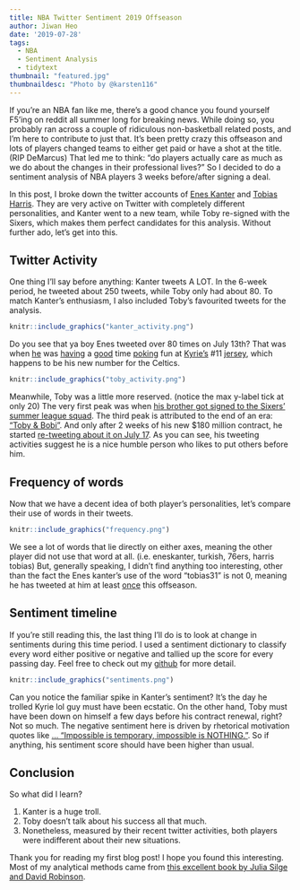 ```yaml
---
title: NBA Twitter Sentiment 2019 Offseason
author: Jiwan Heo
date: '2019-07-28'
tags:
  - NBA
  - Sentiment Analysis
  - tidytext
thumbnail: "featured.jpg"
thumbnaildesc: "Photo by @karsten116"
---
```


If you're an NBA fan like me, there's a good chance you found yourself F5'ing on reddit all summer long for breaking news. While doing so, you probably ran across a couple of ridiculous non-basketball related posts, and I'm here to contribute to just that. It's been pretty crazy this offseason and lots of players changed teams to either get paid or have a shot at the title. (RIP DeMarcus) That led me to think: "do players actually care as much as we do about the changes in their professional lives?" So I decided to do a sentiment analysis of NBA players 3 weeks before/after signing a deal. 

In this post, I broke down the twitter accounts of [Enes Kanter](https://twitter.com/EnesKanter) and [Tobias Harris](https://twitter.com/tobias31
). They are very active on Twitter with completely different personalities, and Kanter went to a new team, while Toby re-signed with the Sixers, which makes them perfect candidates for this analysis. Without further ado, let's get into this.

## Twitter Activity

One thing I'll say before anything: Kanter tweets A LOT. In the 6-week period, he tweeted about 250 tweets, while Toby only had about 80. To match Kanter's enthusiasm, I also included Toby's favourited tweets for the analysis.

```r
knitr::include_graphics("kanter_activity.png")
```

Do you see that ya boy Enes tweeted over 80 times on July 13th? That was when [he](https://twitter.com/robertlabbe0/status/1149877068374708225) was [having](https://twitter.com/robertlabbe0/status/1149877068374708225) a [good](https://twitter.com/BCaivana7/status/1149827147181301760) time [poking](https://twitter.com/DuragLuke/status/1149863469975576577) fun at [Kyrie's](https://twitter.com/dr_steph_dpt/status/1149896865724403712) #11 [jersey](https://twitter.com/ShortGannon/status/1149867649708376066), which happens to be his new number for the Celtics.

```r
knitr::include_graphics("toby_activity.png")
```

Meanwhile, Toby was a little more reserved. (notice the max y-label tick at only 20) The very first peak was when [his brother got signed to the Sixers' summer league squad](https://twitter.com/PompeyOnSixers/status/1142111695365713920). The third peak is attributed to the end of an era: ["Toby & Bobi"](https://t.co/ETkAogwyO0). And only after 2 weeks of his new $180 million contract, he started [re-tweeting about it on July 17](https://t.co/NdmQHIwG3o). As you can see, his tweeting activities suggest he is a nice humble person who likes to put others before him.

## Frequency of words

Now that we have a decent idea of both player's personalities, let's compare their use of words in their tweets.

```r
knitr::include_graphics("frequency.png")
```

We see a lot of words that lie directly on either axes, meaning the other player did not use that word at all. (i.e. eneskanter, turkish, 76ers, harris tobias) But, generally speaking, I didn't find anything too interesting, other than the fact the Enes kanter's use of the word "tobias31" is not 0, meaning he has tweeted at him at least [once](https://t.co/NDrt2K2caB) this offseason.

## Sentiment timeline

If you're still reading this, the last thing I'll do is to look at change in sentiments during this time period. I used a sentiment dictionary to classify every word either positive or negative and tallied up the score for every passing day. Feel free to check out my [github](https://github.com/jiwanheo/kanter_toby_twitter) for more detail.

```r
knitr::include_graphics("sentiments.png")
```

Can you notice the familiar spike in Kanter's sentiment? It's the day he trolled Kyrie lol guy must have been ecstatic. On the other hand, Toby must have been down on himself a few days before his contract renewal, right? Not so much. The negative sentiment here is driven by rhetorical motivation quotes like [... "Impossible is temporary, impossible is NOTHING."](https://t.co/oS2TRJYqDR). So if anything, his sentiment score should have been higher than usual.

## Conclusion

So what did I learn? 

1. Kanter is a huge troll.
2. Toby doesn't talk about his success all that much.
3. Nonetheless, measured by their recent twitter activities, both players were indifferent about their new situations.

Thank you for reading my first blog post! I hope you found this interesting. Most of my analytical methods came from [this excellent book by Julia Silge and David Robinson](https://www.tidytextmining.com/). 

